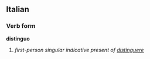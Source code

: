 ==Italian==
===Verb form===
'''distinguo'''

# ''first-person singular indicative present of [[distinguere]]''